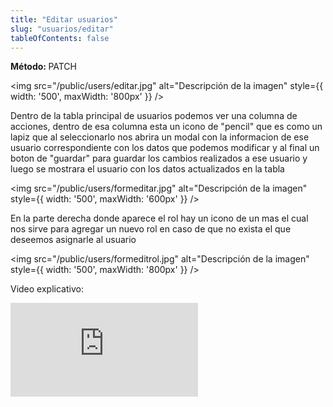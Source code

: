 ```yaml
---
title: "Editar usuarios"
slug: "usuarios/editar"
tableOfContents: false
---
```


<p>
  <strong>Método: </strong>
  <span class="sl-badge note small astro-avdet4wd">PATCH</span>
</p>

<Tabs>
  <TabItem label="Endpoint">
    <ApiEndpoint url={`/admin/usuarios`}/>
  </TabItem>
</Tabs>

<img src="/public/users/editar.jpg" alt="Descripción de la imagen" style={{ width: '500', maxWidth: '800px' }} />

Dentro de la tabla principal de usuarios podemos ver una columna de acciones, dentro de esa columna esta un icono de "pencil"
que es como un lapiz que al seleccionarlo nos abrira un modal con la informacion de ese usuario correspondiente con los datos
que podemos modificar y al final un boton de "guardar" para guardar los cambios realizados a ese usuario y luego se mostrara el 
usuario con los datos actualizados en la tabla


<img src="/public/users/formeditar.jpg" alt="Descripción de la imagen" style={{ width: '500', maxWidth: '600px' }} />

En la parte derecha donde aparece el rol hay un icono de un mas el cual nos sirve para agregar un nuevo rol en caso de que 
no exista el que deseemos asignarle al usuario

<img src="/public/users/formeditrol.jpg" alt="Descripción de la imagen" style={{ width: '500', maxWidth: '800px' }} />

Video explicativo:
<div style={{ display: "flex", justifyContent: "center" }}>
  <iframe
    style={{ height: "500px", width: "100%" }}
    src="https://www.youtube.com/embed/Ih-So-aC0b4"
    title="Tutorial"
    frameBorder="0"
    allow="accelerometer; autoplay; clipboard-write; encrypted-media; gyroscope; picture-in-picture"
    allowFullScreen
  ></iframe>
</div>
